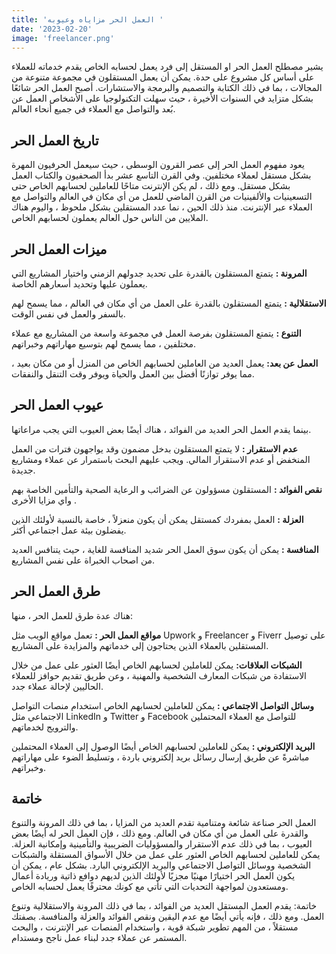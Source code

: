 ```yaml
---
title: 'العمل الحر مزاياه وعيوبه '
date: '2023-02-20'
image: 'freelancer.png'
---
```

 
يشير مصطلح العمل الحر او المستقل إلى فرد يعمل لحسابه الخاص يقدم خدماته للعملاء على أساس كل مشروع على حدة. يمكن أن يعمل المستقلون في مجموعة متنوعة من المجالات ، بما في ذلك الكتابة والتصميم والبرمجة والاستشارات. أصبح العمل الحر شائعًا بشكل متزايد في السنوات الأخيرة ، حيث سهلت التكنولوجيا على الأشخاص العمل عن بُعد والتواصل مع العملاء في جميع أنحاء العالم.

## تاريخ العمل الحر

يعود مفهوم العمل الحر إلى عصر القرون الوسطى ، حيث سيعمل الحرفيون المهرة بشكل مستقل لعملاء مختلفين.
وفي القرن التاسع عشر بدأ الصحفيون والكتاب العمل بشكل مستقل. ومع ذلك ، لم يكن الإنترنت متاحًا للعاملين لحسابهم الخاص حتى التسعينيات والألفينيات من القرن الماضي للعمل من أي مكان في العالم والتواصل مع العملاء عبر الإنترنت. منذ ذلك الحين ، نما عدد المستقلين بشكل ملحوظ ، واليوم هناك الملايين من الناس حول العالم يعملون لحسابهم الخاص.
 

## ميزات العمل الحر

 
**المرونة :**
 يتمتع المستقلون بالقدرة على تحديد جدولهم الزمني واختيار المشاريع التي يعملون عليها وتحديد أسعارهم الخاصة. 

**الاستقلالية :**
يتمتع المستقلون بالقدرة على العمل من أي مكان في العالم ، مما يسمح لهم بالسفر والعمل في نفس الوقت.

**التنوع :**
 يتمتع المستقلون بفرصة العمل في مجموعة واسعة من المشاريع مع عملاء مختلفين ، مما يسمح لهم بتوسيع مهاراتهم وخبراتهم.

**العمل عن بعد:**
 يعمل العديد من العاملين لحسابهم الخاص من المنزل أو من مكان بعيد ، مما يوفر توازنًا أفضل بين العمل والحياة ويوفر وقت التنقل والنفقات.

## عيوب العمل الحر

بينما يقدم العمل الحر العديد من الفوائد ، هناك أيضًا بعض العيوب التي يجب مراعاتها.

**عدم الاستقرار :** 
لا يتمتع المستقلون بدخل مضمون وقد يواجهون فترات من العمل المنخفض أو عدم الاستقرار المالي. ويجب عليهم البحث باستمرار عن عملاء ومشاريع جديدة.

**نقص الفوائد :**
 المستقلون مسؤولون عن الضرائب و الرعاية الصحية والتأمين الخاصة بهم واي مزايا الأخرى .

**العزلة :**
 العمل بمفردك كمستقل يمكن أن يكون منعزلاً ، خاصة بالنسبة لأولئك الذين يفضلون بيئة عمل اجتماعي أكثر. 

**المنافسة :** يمكن أن يكون سوق العمل الحر شديد المنافسة للغاية ، حيث يتنافس العديد من اصحاب الخبراة على نفس المشاريع.

## طرق العمل الحر

هناك عدة طرق للعمل الحر ، منها:

**مواقع العمل الحر :**
 تعمل مواقع الويب مثل Upwork و Freelancer و Fiverr على توصيل المستقلين بالعملاء الذين يحتاجون إلى خدماتهم والمزايدة على المشاريع.

**الشبكات العلاقات:**
 يمكن للعاملين لحسابهم الخاص أيضًا العثور على عمل من خلال الاستفادة من شبكات المعارف الشخصية والمهنية ، وعن طريق تقديم حوافز للعملاء الحاليين لإحالة عملاء جدد.

**وسائل التواصل الاجتماعي :**
 يمكن للعاملين لحسابهم الخاص استخدام منصات التواصل الاجتماعي مثل LinkedIn و Twitter و Facebook للتواصل مع العملاء المحتملين والترويج لخدماتهم.

**البريد الإلكتروني :**
 يمكن للعاملين لحسابهم الخاص أيضًا الوصول إلى العملاء المحتملين مباشرةً عن طريق إرسال رسائل بريد إلكتروني باردة ، وتسليط الضوء على مهاراتهم وخبراتهم. 
 

## خاتمة

العمل الحر صناعة شائعة ومتنامية تقدم العديد من المزايا ، بما في ذلك المرونة والتنوع والقدرة على العمل من أي مكان في العالم. ومع ذلك ، فإن العمل الحر له أيضًا بعض العيوب ، بما في ذلك عدم الاستقرار والمسؤوليات الضريبية والتأمينية وإمكانية العزلة. يمكن للعاملين لحسابهم الخاص العثور على عمل من خلال الأسواق المستقلة والشبكات الشخصية ووسائل التواصل الاجتماعي والبريد الإلكتروني البارد. بشكل عام ، يمكن أن يكون العمل الحر اختيارًا مهنيًا مجزيًا لأولئك الذين لديهم دوافع ذاتية وريادة أعمال ومستعدون لمواجهة التحديات التي تأتي مع كونك محترفًا يعمل لحسابه الخاص.
 
خاتمة:
يقدم العمل المستقل العديد من الفوائد ، بما في ذلك المرونة والاستقلالية وتنوع العمل. ومع ذلك ، فإنه يأتي أيضًا مع عدم اليقين ونقص الفوائد والعزلة والمنافسة. بصفتك مستقلاً ، من المهم تطوير شبكة قوية ، واستخدام المنصات عبر الإنترنت ، والبحث المستمر عن عملاء جدد لبناء عمل ناجح ومستدام.
